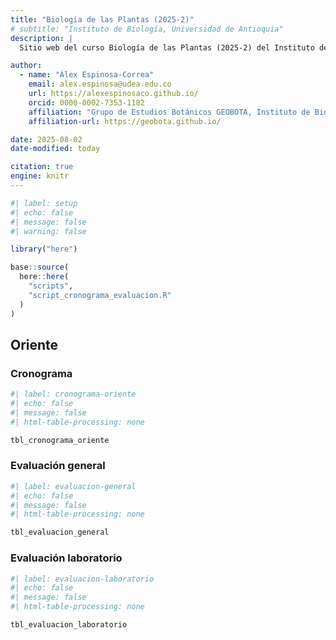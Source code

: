 ```yaml
---
title: "Biología de las Plantas (2025-2)"
# subtitle: "Instituto de Biología, Universidad de Antioquia"
description: |
  Sitio web del curso Biología de las Plantas (2025-2) del Instituto de Biología de la Universidad de Antioquia.

author: 
  - name: "Álex Espinosa-Correa"
    email: alex.espinosa@udea.edu.co
    url: https://alexespinosaco.github.io/
    orcid: 0000-0002-7353-1182
    affiliation: "Grupo de Estudios Botánicos GEOBOTA, Instituto de Biología, Facultad de Ciencias Exactas y Naturales, Universidad de Antioquia UdeA, Calle 70 No. 52-21, Medellín, Colombia"
    affiliation-url: https://geobota.github.io/

date: 2025-08-02
date-modified: today

citation: true
engine: knitr
---
```


```r
#| label: setup
#| echo: false
#| message: false
#| warning: false

library("here")

base::source(
  here::here(
    "scripts",
    "script_cronograma_evaluacion.R"
  )
)
```

::: {.panel-tabset}

## Oriente

### Cronograma

```r
#| label: cronograma-oriente
#| echo: false
#| message: false
#| html-table-processing: none

tbl_cronograma_oriente
```

### Evaluación general

```r
#| label: evaluacion-general
#| echo: false
#| message: false
#| html-table-processing: none

tbl_evaluacion_general
```

### Evaluación laboratorio

```r
#| label: evaluacion-laboratorio
#| echo: false
#| message: false
#| html-table-processing: none

tbl_evaluacion_laboratorio
```

<!-- ## Medellín -->

<!-- ### Cronograma -->

<!-- ```{r} -->
<!-- #| label: cronograma-medellin -->
<!-- #| echo: false -->
<!-- #| message: false -->
<!-- #| html-table-processing: none -->

<!-- cronograma_medellin <-  -->
<!--   googlesheets4::read_sheet( -->
<!--     "https://docs.google.com/spreadsheets/d/1xJCXs5eryxCfMz3ZZlhxQ0Erz_hHFzUQrrGYBtB3eS0", -->
<!--     sheet = 4 -->
<!--   ) -->

<!-- cronograma_medellin |>  -->
<!--   gt::gt() |>  -->
<!--   gt::sub_missing( -->
<!--     missing_text = "" -->
<!--   ) |>  -->
<!--   gt::cols_label( -->
<!--     clase = "Clase", -->
<!--     fecha = "Fecha", -->
<!--     laboratorio = "Laboratorio", -->
<!--   ) |>  -->
<!--   gt::fmt_markdown( -->
<!--     columns = c(laboratorio) -->
<!--   ) |>  -->
<!--   gt::opt_table_font( -->
<!--     font = gt::google_font(name = "Atkinson Hyperlegible") -->
<!--   ) |>  -->
<!--   gt::tab_style( -->
<!--     style = gt::cell_text(weight = "bold"), -->
<!--     locations = gt::cells_column_labels() -->
<!--   ) |>  -->
<!--   gt::tab_footnote( -->
<!--     footnote = ("El cronograma puede variar dependiendo del desarrollo del curso"), -->
<!--   ) -->
<!-- ``` -->

:::

